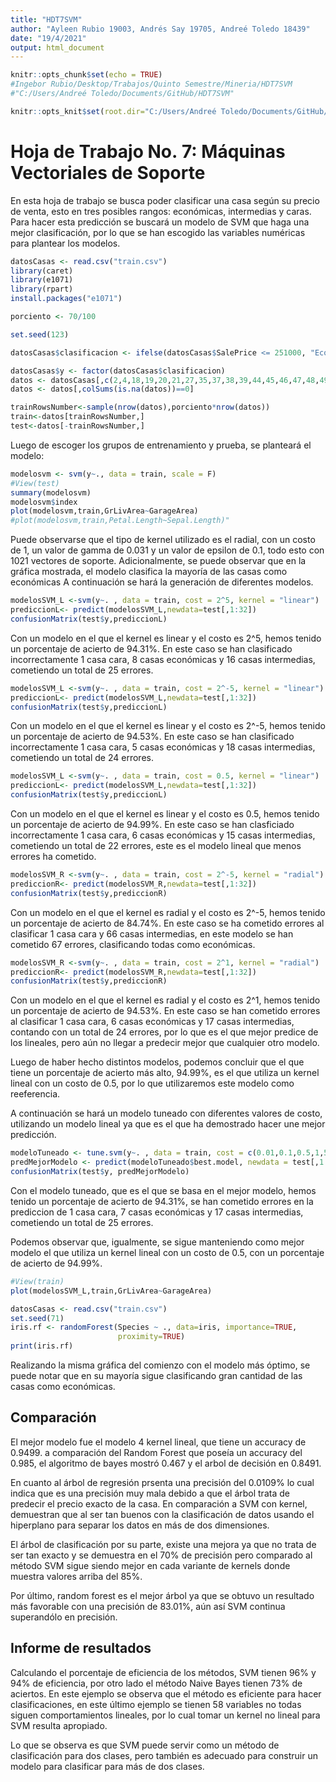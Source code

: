 ```yaml
---
title: "HDT7SVM"
author: "Ayleen Rubio 19003, Andrés Say 19705, Andreé Toledo 18439"
date: "19/4/2021"
output: html_document
---
```


```r
knitr::opts_chunk$set(echo = TRUE)
#Ingebor Rubio/Desktop/Trabajos/Quinto Semestre/Mineria/HDT7SVM
#"C:/Users/Andreé Toledo/Documents/GitHub/HDT7SVM"

knitr::opts_knit$set(root.dir="C:/Users/Andreé Toledo/Documents/GitHub/HDT7SVM")
```

# Hoja de Trabajo No. 7: Máquinas Vectoriales de Soporte

En esta hoja de trabajo se busca poder clasificar una casa según su precio de venta, esto en tres posibles rangos: económicas, intermedias y caras. Para hacer esta predicción se buscará un modelo de SVM que haga una mejor clasificación, por lo que se han escogido las variables numéricas para plantear los modelos.

```r
datosCasas <- read.csv("train.csv")
library(caret)
library(e1071)
library(rpart)
install.packages("e1071")

porciento <- 70/100

set.seed(123)

datosCasas$clasificacion <- ifelse(datosCasas$SalePrice <= 251000, "Economicas", ifelse(datosCasas$SalePrice <= 538000, "Intermedias", ifelse(datosCasas$SalePrice <= 755000, "Caras")))

datosCasas$y <- factor(datosCasas$clasificacion)
datos <- datosCasas[,c(2,4,18,19,20,21,27,35,37,38,39,44,45,46,47,48,49,50,51,52,53,55,57,60,62,63,67,68,69,70,71,72,76,77,78,83)]
datos <- datos[,colSums(is.na(datos))==0]

trainRowsNumber<-sample(nrow(datos),porciento*nrow(datos))
train<-datos[trainRowsNumber,]
test<-datos[-trainRowsNumber,]
```

Luego de escoger los grupos de entrenamiento y prueba, se planteará el modelo:

```r
modelosvm <- svm(y~., data = train, scale = F)
#View(test)
summary(modelosvm)
modelosvm$index
plot(modelosvm,train,GrLivArea~GarageArea)
#plot(modelosvm,train,Petal.Length~Sepal.Length)"
```

Puede observarse que el tipo de kernel utilizado es el radial, con un costo de 1, un valor de gamma de 0.031 y un valor de epsilon de 0.1, todo esto con 1021 vectores de soporte. Adicionalmente, se puede observar que en la gráfica mostrada, el modelo clasifica la mayoría de las casas como económicas 
A continuación se hará la generación de diferentes modelos.

```r
modelosSVM_L <-svm(y~. , data = train, cost = 2^5, kernel = "linear")
prediccionL<- predict(modelosSVM_L,newdata=test[,1:32])
confusionMatrix(test$y,prediccionL)
```

Con un modelo en el que el kernel es linear y el costo es 2^5, hemos tenido un porcentaje de acierto de 94.31%. En este caso se han clasificado incorrectamente 1 casa cara, 8 casas económicas y 16 casas intermedias, cometiendo un total de 25 errores.

```r
modelosSVM_L <-svm(y~. , data = train, cost = 2^-5, kernel = "linear")
prediccionL<- predict(modelosSVM_L,newdata=test[,1:32])
confusionMatrix(test$y,prediccionL)
```

Con un modelo en el que el kernel es linear y el costo es 2^-5, hemos tenido un porcentaje de acierto de 94.53%. En este caso se han clasificado incorrectamente 1 casa cara, 5 casas económicas y 18 casas intermedias, cometiendo un total de 24 errores.

```r
modelosSVM_L <-svm(y~. , data = train, cost = 0.5, kernel = "linear")
prediccionL<- predict(modelosSVM_L,newdata=test[,1:32])
confusionMatrix(test$y,prediccionL)
```

Con un modelo en el que el kernel es linear y el costo es 0.5, hemos tenido un porcentaje de acierto de 94.99%. En este caso se han clasficiado incorrectamente 1 casa cara, 6 casas económicas y 15 casas intermedias, cometiendo un total de 22 errores, este es el modelo lineal que menos errores ha cometido.

```r
modelosSVM_R <-svm(y~. , data = train, cost = 2^-5, kernel = "radial")
prediccionR<- predict(modelosSVM_R,newdata=test[,1:32])
confusionMatrix(test$y,prediccionR)
```

Con un modelo en el que el kernel es radial y el costo es 2^-5, hemos tenido un porcentaje de acierto de 84.74%. En este caso se ha cometido errores al clasificar 1 casa cara y 66 casas intermedias, en este modelo se han cometido 67 errores, clasificando todas como económicas.

```r
modelosSVM_R <-svm(y~. , data = train, cost = 2^1, kernel = "radial")
prediccionR<- predict(modelosSVM_R,newdata=test[,1:32])
confusionMatrix(test$y,prediccionR)
```

Con un modelo en el que el kernel es radial y el costo es 2^1, hemos tenido un porcentaje de acierto de 94.53%. En este caso se han cometido errores al clasificar 1 casa cara, 6 casas económicas y 17 casas intermedias, contando con un total de 24 errores, por lo que es el que mejor predice de los lineales, pero aún no llegar a predecir mejor que cualquier otro modelo.

Luego de haber hecho distintos modelos, podemos concluir que el que tiene un porcentaje de acierto más alto, 94.99%, es el que utiliza un kernel lineal con un costo de 0.5, por lo que utilizaremos este modelo como reeferencia.

A continuación se hará un modelo tuneado con diferentes valores de costo, utilizando un modelo lineal ya que es el que ha demostrado hacer une mejor predicción.

```r
modeloTuneado <- tune.svm(y~. , data = train, cost = c(0.01,0.1,0.5,1,5,10,16,20,32), kernel = "linear")
predMejorModelo <- predict(modeloTuneado$best.model, newdata = test[,1:32])
confusionMatrix(test$y, predMejorModelo)
```

Con el modelo tuneado, que es el que se basa en el mejor modelo, hemos tenido un porcentaje de acierto de 94.31%, se han cometido errores en la prediccion de 1 casa cara, 7 casas económicas y 17 casas intermedias, cometiendo un total de 25 errores.

Podemos observar que, igualmente, se sigue manteniendo como mejor modelo el que utiliza un kernel lineal con un costo de 0.5, con un porcentaje de acierto de 94.99%.

```r
#View(train)
plot(modelosSVM_L,train,GrLivArea~GarageArea)


```

```r
datosCasas <- read.csv("train.csv")
set.seed(71)
iris.rf <- randomForest(Species ~ ., data=iris, importance=TRUE,
                        proximity=TRUE)
print(iris.rf)

```

Realizando la misma gráfica del comienzo con el modelo más óptimo, se puede notar que en su mayoría sigue clasificando gran cantidad de las casas como económicas.

## Comparación
El mejor modelo fue el modelo 4 kernel lineal, que tiene un accuracy de 0.9499. a comparación del Random Forest que poseía un accuracy del 0.985, el algoritmo de bayes mostró 0.467 y el arbol de decisión en 0.8491.

En cuanto al árbol de regresión prsenta una precisión del 0.0109% lo cual indica que es una precisión muy mala debido a que el árbol trata de predecir el precio exacto de la casa. En comparación a SVM con kernel, demuestran que al ser tan buenos con la clasificación  de datos usando el hiperplano para separar los datos en más de dos dimensiones.

El árbol de clasificación por su parte, existe una mejora ya que no trata de ser tan exacto y se demuestra en el 70% de precisión pero comparado al método SVM sigue siendo mejor en cada variante de kernels donde muestra valores arriba del 85%.

Por último, random forest es el mejor árbol ya que se obtuvo un resultado más favorable con una precisión de 83.01%, aún así SVM continua superandólo en precisión.

## Informe de resultados

Calculando el porcentaje de eficiencia de los métodos, SVM tienen 96%  y 94% de eficiencia, por otro lado el método Naive Bayes tienen 73% de aciertos. En este ejemplo se observa que el método es eficiente para hacer clasificaciones, en este último ejemplo se tienen 58 variables no todas siguen comportamientos lineales, por lo cual tomar un kernel no lineal para  SVM  resulta apropiado.

Lo que se observa es que SVM puede servir como un método de clasificación para dos clases, pero también es adecuado para construir un modelo para clasificar para más de dos clases.